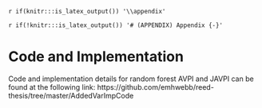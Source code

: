`r if(knitr:::is_latex_output()) '\\appendix'`

`r if(!knitr:::is_latex_output()) '# (APPENDIX) Appendix {-}'` 

<!--
If you feel it necessary to include an appendix, it goes here.
-->


# Code and Implementation

Code and implementation details for random forest AVPI and JAVPI can be found at the following link:
https://github.com/emhwebb/reed-thesis/tree/master/AddedVarImpCode
